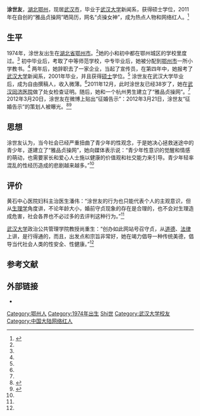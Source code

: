 {{Infobox person
| 图像       = 
| 图像说明   = 
| 姓名       = 涂世友
| 本名       = 
| 出生日期   = {{birth year and age|1974}}
| 出生地     = {{CHN}}[[湖北省|湖北省]][[鄂州市|鄂州市]]
| 死亡日期   = <!--卒年在前生年在后{{death date and age|}} 或 {{death year and age| }}  -->
| 死亡地     = 
| 政党       = 
| 政治运动   = 
| 别名       = 
| 种族       = 汉族
| 母校       = [[武汉大学|武汉大学]]新闻系
| 职业       = 
| 活跃时期   = 
| 组织       = 
| 机构       = 
| 研究领域   = 
| 知名于     = 
| 知名作品   = 
| 宗教信仰   = 
| 配偶       = <!--{{marriage|姓名|年份}} -->
| 子女       = 
| 父母       = 
| 亲属       = 
| 受影响于   = 
| 影响于     = 
| 获奖       = <!--  {{Awards|award= |year= |title= }} -->
| 网站       = <!-- {{URL| }} -->
}}
'''涂世友'''{{BD|1974年||||catIdx=T涂世友}}，[[湖北省|湖北]][[鄂州市|鄂州]]，现居[[武汉市|武汉市]]，毕业于[[武汉大学|武汉大学]]新闻系，获得硕士学位，2011年在自创的“雅品贞操网”晒简历，网名“贞操女神”，成为热点人物和网络红人。<ref name="wya">{{cite web|url=http://news.163.com/12/0210/12/7PTB93DV00011229.html|title=38岁单身女硕士建全国首个贞操网 倡导婚前守贞|accessdate=2012-03-22|date=2012-02-10|work=网易|archive-date=2019-12-14|archive-url=https://web.archive.org/web/20191214101618/http://news.163.com/12/0210/12/7PTB93DV00011229.html|dead-url=no}}</ref>

== 生平 ==
1974年，涂世友出生在[[湖北省|湖北省]][[鄂州市|鄂州市]]。<ref name="wya"/>她的小和初中都在鄂州城区的学校里度过。<ref name="wya"/> 初中毕业后，考取了中等师范学校，中专毕业后，她被分配到[[鄂州市|鄂州市]]一所小学教书。<ref name="wya"/> 两年后，她辞职去了一家企业，当起了宣传员，在第四年中，她报考了[[武汉大学|武汉大学]]新闻系，2001年毕业，并且获得[[硕士|硕士]]学位。<ref name="wya"/> 涂世友在武汉大学毕业后，成为自由撰稿人，收入微薄。<ref name="wya"/>2011年12月，此时涂世友已经38岁了，她在[[武汉同济医院|武汉同济医院]]做了处女检查证明。随后，她和一个杭州男生建立了“雅品贞操网”。<ref name="wya"/> 2012年3月20日，涂世友在微博上贴出“征婚告示”：{{quote|“本人38岁，硕士学位，处女。现面向全国征婚：1、作风正派、党员优先；2、有正当职业、无婚史、公务员优先；3、四十岁以下、硕士以上学历；4、婚前不能发生性接触；5、婚后三年考察期不能过性生活、考察期结束后方可行夫妻之事；6、处男优先。1至5条缺一不可，有意者请留言。”<ref>{{cite web |url=http://news.163.com/12/0321/00/7T3468AC00011229.html |title=“贞操女神”微博征婚：党员公务员优先 |accessdate=2012-03-22|date=2012-03-21 |work=网易|archive-url=https://web.archive.org/web/20120322190326/http://news.163.com/12/0321/00/7T3468AC00011229.html |archive-date=2012-03-22 |dead-url=yes }}</ref> }}2012年3月21日，涂世友“征婚告示”的策划人被曝光。<ref>{{cite web |url=http://news.163.com/12/0322/05/7T66K9F300011229.html |title=“贞操女神”终止征婚 策划人现身 |accessdate=2012-03-22|date=2012-03-22 |work=网易|archive-url=https://web.archive.org/web/20120323134002/http://news.163.com/12/0322/05/7T66K9F300011229.html |archive-date=2012-03-23 |dead-url=yes }}</ref><ref>{{cite web |url=http://society.huanqiu.com/roll/2012-03/2544995.html |title=“贞操女神”幕后策划人浮出水面 网友不解 |accessdate=2012-03-22|date=2012-03-22 |work=环球时报 |archive-url=https://web.archive.org/web/20120324133312/http://society.huanqiu.com/roll/2012-03/2544995.html |archive-date=2012-03-24 |dead-url=yes }}</ref>

== 思想 ==
涂世友认为，当今社会已经严重扭曲了青少年的性观念，于是她决心拯救迷途中的青少年，遂建立了“雅品贞操网”，她向媒体表示说：“青少年性意识的觉醒和情感的萌动，也需要家长和爱心人士施以健康的价值观和社交能力来引导。青少年轻率混乱的性经历造成的悲剧越来越多。”<ref name="wya"/> 

== 评价 ==
黄石中心医院妇科主治医生潘伟：“涂世友的行为也只能代表个人的主观意识，但从[[生理学|生理学]]角度讲，不论年龄大小，婚前守贞现象的存在是合理的，也不会对生理造成危害，社会各界也不必过多的去评判这种行为。”<ref name="wya"/> 

[[武汉大学|武汉大学]]政治公共管理学院教授尚重生：“创办如此网站号召守贞，从[[道德|道德]]、[[法律|法律]]上讲，是行得通的，而且，出发点和宗旨非常好，她在竭力倡导一种传统美德，倡导当代社会人类的性安全、性健康。”<ref name="wya"/> 

==参考文献==
<div class="references-small">
<references></references>
</div>
== 外部链接 ==
*{{Sinaweibo|zcns|title=涂世友 }}
{{DEFAULTSORT:Tu涂世友}}
[[Category:鄂州人|Category:鄂州人]]
[[Category:1974年出生|Category:1974年出生]]
[[Category:涂姓|Shi世]]
[[Category:武汉大学校友|Category:武汉大学校友]]
[[Category:中国大陆网络红人|Category:中国大陆网络红人]]